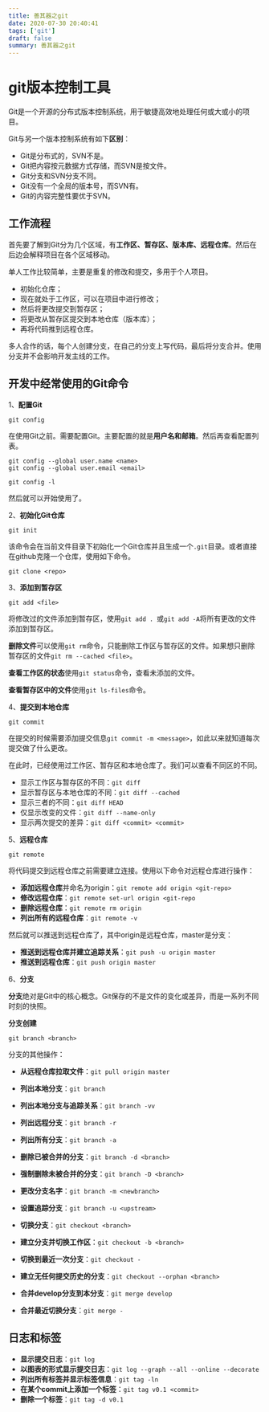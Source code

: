 ```yaml
---
title: 善其器之git
date: 2020-07-30 20:40:41
tags: ['git']
draft: false
summary: 善其器之git
---
```


# git版本控制工具

Git是一个开源的分布式版本控制系统，用于敏捷高效地处理任何或大或小的项目。

Git与另一个版本控制系统有如下**区别**：

- Git是分布式的，SVN不是。
- Git把内容按元数据方式存储，而SVN是按文件。
- Git分支和SVN分支不同。
- Git没有一个全局的版本号，而SVN有。
- Git的内容完整性要优于SVN。

## 工作流程

首先要了解到Git分为几个区域，有**工作区、暂存区、版本库、远程仓库**。然后在后边会解释项目在各个区域移动。

单人工作比较简单，主要是重复的修改和提交，多用于个人项目。

- 初始化仓库；
- 现在就处于工作区，可以在项目中进行修改；
- 然后将更改提交到暂存区；
- 将更改从暂存区提交到本地仓库（版本库）；
- 再将代码推到远程仓库。

多人合作的话，每个人创建分支，在自己的分支上写代码，最后将分支合并。使用分支并不会影响开发主线的工作。

## 开发中经常使用的Git命令

1、**配置Git**

``` shell
git config
```

在使用Git之前。需要配置Git。主要配置的就是**用户名和邮箱**。然后再查看配置列表。

``` shell
git config --global user.name <name>
git config --global user.email <email>

git config -l
```

然后就可以开始使用了。

2、**初始化Git仓库**

``` shell
git init
```

该命令会在当前文件目录下初始化一个Git仓库并且生成一个`.git`目录。或者直接在github克隆一个仓库，使用如下命令。

``` shell
git clone <repo>
```

3、**添加到暂存区**

``` shell
git add <file>
```

将修改过的文件添加到暂存区，使用`git add . `或`git add -A`将所有更改的文件添加到暂存区。

**删除文件**可以使用`git rm`命令，只能删除工作区与暂存区的文件。如果想只删除暂存区的文件`git rm --cached <file>`。

**查看工作区的状态**使用`git status`命令，查看未添加的文件。

**查看暂存区中的文件**使用`git ls-files`命令。

4、**提交到本地仓库**

``` shell
git commit
```

在提交的时候需要添加提交信息`git commit -m <message>`，如此以来就知道每次提交做了什么更改。

在此时，已经使用过工作区、暂存区和本地仓库了。我们可以查看不同区的不同。

- 显示工作区与暂存区的不同：`git diff`
- 显示暂存区与本地仓库的不同：`git diff --cached`
- 显示三者的不同：`git diff HEAD`
- 仅显示改变的文件：`git diff --name-only`
- 显示两次提交的差异：`git diff <commit> <commit>`

5、**远程仓库**

``` shell
git remote
```

将代码提交到远程仓库之前需要建立连接。使用以下命令对远程仓库进行操作：

- **添加远程仓库**并命名为origin：`git remote add origin <git-repo>`
- **修改远程仓库**：`git remote set-url origin <git-repo`
- **删除远程仓库**：`git remote rm origin`
- **列出所有的远程仓库**：`git remote -v`

然后就可以推送到远程仓库了，其中origin是远程仓库，master是分支：

- **推送到远程仓库并建立追踪关系**：`git push -u origin master`
- **推送到远程仓库**：`git push origin master`

6、**分支**

**分支**绝对是Git中的核心概念。Git保存的不是文件的变化或差异，而是一系列不同时刻的快照。

**分支创建**

``` shell
git branch <branch>
```

分支的其他操作：

- **从远程仓库拉取文件**：`git pull origin master`

- **列出本地分支**：`git branch`
- **列出本地分支与追踪关系**：`git branch -vv`

- **列出远程分支**：`git branch -r`
- **列出所有分支**：`git branch -a`
- **删除已被合并的分支**：`git branch -d <branch>`
- **强制删除未被合并的分支**：`git branch -D <branch>`
- **更改分支名字**：`git branch -m <newbranch>`
- **设置追踪分支**：`git branch -u <upstream>`
- **切换分支**：`git checkout <branch>`
- **建立分支并切换工作区**：`git checkout -b <branch>`
- **切换到最近一次分支**：`git checkout -`
- **建立无任何提交历史的分支**：`git checkout --orphan <branch>`
- **合并develop分支到本分支**：`git merge develop`
- **合并最近切换分支**：`git merge - `

## 日志和标签

- **显示提交日志**：`git log`
- **以图表的形式显示提交日志**：`git log --graph --all --online --decorate`
- **列出所有标签并显示标签信息**：`git tag -ln`
- **在某个commit上添加一个标签**：`git tag v0.1 <commit>`
- **删除一个标签**：`git tag -d v0.1`
